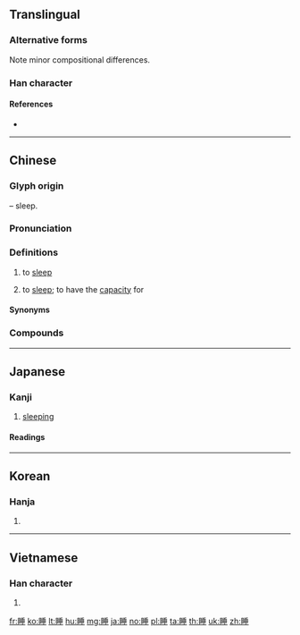 {{character info/new}}
==Translingual==
{{stroke order|strokes=13}}
{{ja-forms|睡|睡|睡}}

===Alternative forms===
Note minor compositional differences.

===Han character===
{{Han char|rn=109|rad=目|as=08|sn=13|four=62014|canj=BUHJM|ids=⿰目垂}}

====References====
* {{Han ref|kx=0810.230|dkj=23448|dj=1225.200|hdz=42497.040|uh=7761|ud=30561|bh=BACE|bd=47822}}

----

==Chinese==
{{zh-forms}}

===Glyph origin===
{{Han etym}}
{{Han compound|目|t1=eye|垂|ls=psc|c1=s|c2=p}} – sleep.

===Pronunciation===
{{zh-pron
|m=shuì
|c=seoi6
|h=pfs=soi
|md=sói
|mn=qz,xm:sūi/zz:sùi/tw,zz:chōe/twv,xm:chē
|mn_note=sūi/sùi - literary; chōe/chē - vernacular
|w=3zoe
|mc=y
|oc=y
|ma=y
|cat=v
}}

===Definitions===
{{zh-hanzi}}

# to [[sleep]]
# {{lb|zh|of bed, room}} to [[sleep]]; to have the [[capacity]] for

====Synonyms====
{{zh-dial|睡覺}}

===Compounds===
{{zh-der|睡袋|入睡|午睡|卯睡|安睡|小睡|打睡|放睡|昏睡|沉睡|淺睡|渴睡|濃睡|熟睡|獸睡|盹睡|睡仙|睡夢|睡帽|睡意|睡獅|睡相|睡眠|睡眼|睡著|睡蓮|睡衣|睡袍|睡褲|睡覺|睡語|睡鄉|睡鞋|睡魔|睡鴨|瞌睡|磕睡|臨睡|貪睡|酣睡|醒睡|鼾睡|囫圇睡|呼呼大睡|半睡半醒|嗜睡症|倒頭就睡|睡美人|昏昏欲睡|打瞌睡|睡懶覺|昏睡病|睡眠療法|睡長覺|睡虎子|睡臥不寧|睡眼惺忪|睡病蟲|睡晌覺|睡中覺|睡不著|打齁睡|渴睡漢|臥榻鼾睡}}

----

==Japanese==

===Kanji===
{{ja-kanji|grade=c|rs=目08}}

# [[sleeping]]

====Readings====
{{ja-readings
|goon=[[ずい]] (zui) {{non-joyo-reading}}
|kanon=[[すい]] (sui)
|kun=[[ねむる|ねむ.る]] ({{m|ja|睡る}}, nemu.ru) {{non-joyo-reading}}, [[ねむり]] (nemuri) {{non-joyo-reading}}
}}

----

==Korean==

===Hanja===
{{ko-hanja|hangeul=수|eumhun=|rv=su|mr=su|y=swu}}

# {{defn|lang=ko|sort=目08}}

----

==Vietnamese==

===Han character===
{{vi-hantu|thuỵ|rs=目08}}

# {{defn|lang=vi|sort=目08}}

[[fr:睡]]
[[ko:睡]]
[[lt:睡]]
[[hu:睡]]
[[mg:睡]]
[[ja:睡]]
[[no:睡]]
[[pl:睡]]
[[ta:睡]]
[[th:睡]]
[[uk:睡]]
[[zh:睡]]
